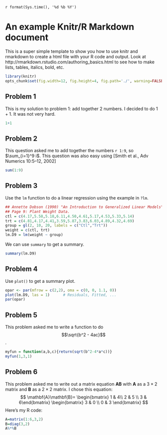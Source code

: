 `r format(Sys.time(), '%d %b %Y')`


# An example Knitr/R Markdown document

This is a super simple template to show you how to use knitr and rmarkdown to create a html file with your R code and output. Look at http://rmarkdown.rstudio.com/authoring_basics.html to see how to make lists, tables, italics, bold, etc.

```r
library(knitr)
opts_chunk$set(fig.width=12, fig.height=4, fig.path='./', warning=FALSE, message=FALSE)
```

## Problem 1

This is my solution to problem 1: add together 2 numbers. I decided to do $1+1$. It was not very hard. 
```r
1+1
```

## Problem 2

This question asked me to add together the numbers `r 1:9`, so $\sum_{i=1}^9 i$. This question was also easy using 
 [Smith et al., Adv Numerics 10:5&ndash;12,
2002]

```r
sum(1:9)
```

## Problem 3

Use the `lm` function to do a linear regression using the example in `?lm`.

```r
## Annette Dobson (1990) "An Introduction to Generalized Linear Models".
## Page 9: Plant Weight Data.
ctl = c(4.17,5.58,5.18,6.11,4.50,4.61,5.17,4.53,5.33,5.14)
trt = c(4.81,4.17,4.41,3.59,5.87,3.83,6.03,4.89,4.32,4.69)
group = gl(2, 10, 20, labels = c("Ctl","Trt"))
weight = c(ctl, trt)
lm.D9 = lm(weight ~ group)
```

We can use `summary` to get a summary.

```r
summary(lm.D9)
```

## Problem 4

Use `plot()` to get a summary plot.

```r
opar <- par(mfrow = c(2,2), oma = c(0, 0, 1.1, 0))
plot(lm.D9, las = 1)      # Residuals, Fitted, ...
par(opar)
```
## Problem 5

This problem asked me to write a function to do $$\sqrt{b^2 - 4ac}$$.

```r
myfun = function(a,b,c){return(sqrt(b^2-4*a*c))}
myfun(1,3,1)
```

## Problem 6

This problem asked me to write out a matrix equation $\mathbf{A}\mathbf{B}$ with $\mathbf{A}$ as a $3 \times 2$ matrix and $\mathbf{B}$ as a $2 \times 2$ matrix.  I chose this equation:
$$
\mathbf{A}\mathbf{B}=
\begin{bmatrix} 1 & 4\\ 2 & 5 \\ 3 & 6\end{bmatrix}
\begin{bmatrix} 3 & 0 \\ 0 & 3 \end{bmatrix}
$$
Here's my R code:

```r
A=matrix(1:6,3,2)
B=diag(3,2)
A%*%B
```
